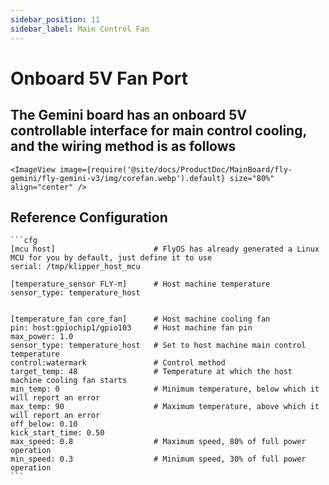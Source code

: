 ```yaml
---
sidebar_position: 11
sidebar_label: Main Control Fan
---
```





# Onboard 5V Fan Port

## The Gemini board has an onboard 5V controllable interface for main control cooling, and the wiring method is as follows

    <ImageView image={require('@site/docs/ProductDoc/MainBoard/fly-gemini/fly-gemini-v3/img/corefan.webp').default} size="80%" align="center" />

## Reference Configuration

    ```cfg
    [mcu host]                      # FlyOS has already generated a Linux MCU for you by default, just define it to use           
    serial: /tmp/klipper_host_mcu 

    [temperature_sensor FLY-π]      # Host machine temperature
    sensor_type: temperature_host


    [temperature_fan core_fan]      # Host machine cooling fan
    pin: host:gpiochip1/gpio103     # Host machine fan pin
    max_power: 1.0
    sensor_type: temperature_host   # Set to host machine main control temperature
    control:watermark               # Control method
    target_temp: 48                 # Temperature at which the host machine cooling fan starts
    min_temp: 0                     # Minimum temperature, below which it will report an error
    max_temp: 90                    # Maximum temperature, above which it will report an error
    off_below: 0.10
    kick_start_time: 0.50
    max_speed: 0.8                  # Maximum speed, 80% of full power operation
    min_speed: 0.3                  # Minimum speed, 30% of full power operation
    ```